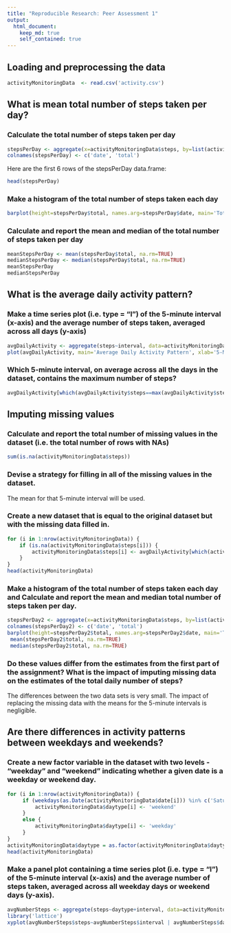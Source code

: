 ```yaml
---
title: "Reproducible Research: Peer Assessment 1"
output: 
  html_document:
    keep_md: true
    self_contained: true
---
```



## Loading and preprocessing the data

```r
activityMonitoringData  <- read.csv('activity.csv')
```

## What is mean total number of steps taken per day?  

### Calculate the total number of steps taken per day  

```r
stepsPerDay <- aggregate(x=activityMonitoringData$steps, by=list(activityMonitoringData$date), FUN=sum)
colnames(stepsPerDay) <- c('date', 'total')
```

Here are the first 6 rows of the stepsPerDay data.frame:  

```r
head(stepsPerDay)
```

### Make a histogram of the total number of steps taken each day  

```r
barplot(height=stepsPerDay$total, names.arg=stepsPerDay$date, main='Total Steps per Day', xlab='Date', ylab='Steps per Day')
```

### Calculate and report the mean and median of the total number of steps taken per day  

```r
meanStepsPerDay <- mean(stepsPerDay$total, na.rm=TRUE)
medianStepsPerDay <- median(stepsPerDay$total, na.rm=TRUE)
meanStepsPerDay
medianStepsPerDay
```

## What is the average daily activity pattern?  

### Make a time series plot (i.e. type = "l") of the 5-minute interval (x-axis) and the average number of steps taken, averaged across all days (y-axis)  

```r
avgDailyActivity <- aggregate(steps~interval, data=activityMonitoringData, FUN=mean)
plot(avgDailyActivity, main='Average Daily Activity Pattern', xlab='5-Minute Interval', ylab='Average Number of Steps Taken', type='l')
```

### Which 5-minute interval, on average across all the days in the dataset, contains the maximum number of steps?  

```r
avgDailyActivity[which(avgDailyActivity$steps==max(avgDailyActivity$steps, na.rm=TRUE)),]
```

## Imputing missing values  

### Calculate and report the total number of missing values in the dataset (i.e. the total number of rows with NAs)  

```r
sum(is.na(activityMonitoringData$steps))
```

### Devise a strategy for filling in all of the missing values in the dataset.  

The mean for that 5-minute interval will be used.  

### Create a new dataset that is equal to the original dataset but with the missing data filled in.  

```r
for (i in 1:nrow(activityMonitoringData)) {
    if (is.na(activityMonitoringData$steps[i])) {
        activityMonitoringData$steps[i] <- avgDailyActivity[which(activityMonitoringData$interval[i]==avgDailyActivity$interval),]$steps
    }
}
head(activityMonitoringData)
```

### Make a histogram of the total number of steps taken each day and Calculate and report the mean and median total number of steps taken per day.  

```r
stepsPerDay2 <- aggregate(x=activityMonitoringData$steps, by=list(activityMonitoringData$date), FUN=sum)
colnames(stepsPerDay2) <- c('date', 'total')
barplot(height=stepsPerDay2$total, names.arg=stepsPerDay2$date, main='Total Steps per Day (No Missing Values)', xlab='Date', ylab='Steps per Day')
 mean(stepsPerDay2$total, na.rm=TRUE)
 median(stepsPerDay2$total, na.rm=TRUE)
```

### Do these values differ from the estimates from the first part of the assignment? What is the impact of imputing missing data on the estimates of the total daily number of steps?  

The differences between the two data sets is very small. The impact of replacing the missing data with the means for the 5-minute intervals is negligible.

## Are there differences in activity patterns between weekdays and weekends?  

### Create a new factor variable in the dataset with two levels - "weekday" and "weekend" indicating whether a given date is a weekday or weekend day.  

```r

for (i in 1:nrow(activityMonitoringData)) {
     if (weekdays(as.Date(activityMonitoringData$date[i])) %in% c('Saturday', 'Sunday')) {
         activityMonitoringData$daytype[i] <- 'weekend'
     }
     else {
         activityMonitoringData$daytype[i] <- 'weekday'
     }
}
activityMonitoringData$daytype = as.factor(activityMonitoringData$daytype)
head(activityMonitoringData)
```

### Make a panel plot containing a time series plot (i.e. type = "l") of the 5-minute interval (x-axis) and the average number of steps taken, averaged across all weekday days or weekend days (y-axis).  

```r
avgNumberSteps <- aggregate(steps~daytype+interval, data=activityMonitoringData, FUN=mean)
library('lattice')
xyplot(avgNumberSteps$steps~avgNumberSteps$interval | avgNumberSteps$daytype, xlab='Interval', ylab='Number of Steps', scales='free', layout=c(1, 2), type='l')
```